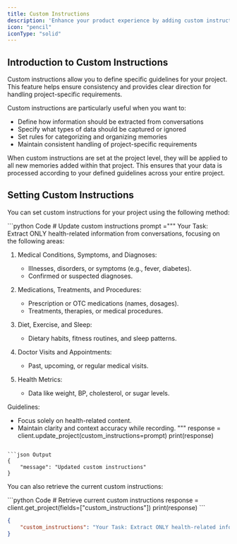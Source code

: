 ```yaml
---
title: Custom Instructions
description: 'Enhance your product experience by adding custom instructions tailored to your needs'
icon: "pencil"
iconType: "solid"
---
```


<Snippet file="paper-release.mdx" />

## Introduction to Custom Instructions

Custom instructions allow you to define specific guidelines for your project. This feature helps ensure consistency and provides clear direction for handling project-specific requirements.

Custom instructions are particularly useful when you want to:
- Define how information should be extracted from conversations
- Specify what types of data should be captured or ignored
- Set rules for categorizing and organizing memories
- Maintain consistent handling of project-specific requirements

When custom instructions are set at the project level, they will be applied to all new memories added within that project. This ensures that your data is processed according to your defined guidelines across your entire project.

## Setting Custom Instructions

You can set custom instructions for your project using the following method:

<CodeGroup>
```python Code
# Update custom instructions
prompt ="""
Your Task: Extract ONLY health-related information from conversations, focusing on the following areas:

1. Medical Conditions, Symptoms, and Diagnoses:
   - Illnesses, disorders, or symptoms (e.g., fever, diabetes).
   - Confirmed or suspected diagnoses.

2. Medications, Treatments, and Procedures:
   - Prescription or OTC medications (names, dosages).
   - Treatments, therapies, or medical procedures.

3. Diet, Exercise, and Sleep:
   - Dietary habits, fitness routines, and sleep patterns.

4. Doctor Visits and Appointments:
   - Past, upcoming, or regular medical visits.

5. Health Metrics:
   - Data like weight, BP, cholesterol, or sugar levels.

Guidelines:
- Focus solely on health-related content.
- Maintain clarity and context accuracy while recording.
"""
response = client.update_project(custom_instructions=prompt)
print(response)
```

```json Output
{
    "message": "Updated custom instructions"
}
```
</CodeGroup>

You can also retrieve the current custom instructions:

<CodeGroup>
```python Code
# Retrieve current custom instructions
response = client.get_project(fields=["custom_instructions"])
print(response)
```

```json Output
{
    "custom_instructions": "Your Task: Extract ONLY health-related information from conversations, focusing on the following areas:\n1. Medical Conditions, Symptoms, and Diagnoses - illnesses, disorders, or symptoms (e.g., fever, diabetes), confirmed or suspected diagnoses.\n2. Medications, Treatments, and Procedures - prescription or OTC medications (names, dosages), treatments, therapies, or medical procedures.\n3. Diet, Exercise, and Sleep - dietary habits, fitness routines, and sleep patterns.\n4. Doctor Visits and Appointments - past, upcoming, or regular medical visits.\n5. Health Metrics - data like weight, BP, cholesterol, or sugar levels.\n\nGuidelines: Focus solely on health-related content. Maintain clarity and context accuracy while recording."
}
```
</CodeGroup>